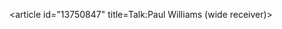 <article id="13750847" title=Talk:Paul Williams (wide receiver)>
	<talkpage id="13750847" title="Talk:Paul Williams (wide receiver)">
{{WikiProjectBannerShell|1=
{{WikiProject Biography|living=yes|class=Stub|listas = Williams, Paul (American Football)}}
{{WikiProject College football|class=Stub}}
{{WikiProject National Football League|class=Stub}}
| blp=yes
}}
	</talkpage>
</article>
